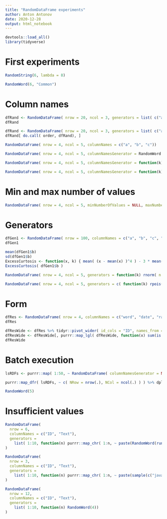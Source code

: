 ```yaml
---
title: "RandomDataFrame experiments"
author: Anton Antonov
date: 2020-12-28
output: html_notebook
---
```


```r
devtools::load_all()
library(tidyverse)
```

# First experiments

```r
RandomString(6, lambda = 8)
```

```r
RandomWord(6, "Common")
```

# Column names

```r
dfRand <- RandomDataFrame( nrow = 20, ncol = 3, generators = list( c("a", "b", "c"), 1:12 ))
dfRand
```

```r
dfRand <- RandomDataFrame( nrow = 20, ncol = 3, generators = list( c("a", "b", "c"), 1:12, rnorm ))
dfRand[ do.call( order, dfRand), ]
```

```r
RandomDataFrame( nrow = 4, ncol = 5, columnNames = c("a", "b", "c"))
```

```r
RandomDataFrame( nrow = 4, ncol = 5, columnNamesGenerator = RandomWord )
```

```r
RandomDataFrame( nrow = 4, ncol = 5, columnNamesGenerator = function(k) RandomWord(k, "Common") )
```

```r
RandomDataFrame( nrow = 4, ncol = 5, columnNamesGenerator = function(k) rpois(k, lambda = 5) )
```

# Min and max number of values

```r
RandomDataFrame( nrow = 4, ncol = 5, minNumberOfValues = NULL, maxNumberOfValues = 18, rowNamesQ = T)
```
# Generators

```r
dfGen1 <- RandomDataFrame( nrow = 100, columnNames = c("a", "b", "c", "d"), generators = list( "b" = rnorm, "d" = RandomString ) )
dfGen1
```

```r
mean(dfGen1$b)
sd(dfGen1$b)
ExcessCurtosis <- function(x, k) { mean( (x - mean(x) )^4 ) - 3 * mean( (x - mean(x) )^2 )^2 }
ExcessCurtosis( dfGen1$b )
```

```r
RandomDataFrame( nrow = 4, ncol = 5, generators = function(k) rnorm( n = k, mean = 40, sd = 3) )
```

```r
RandomDataFrame( nrow = 4, ncol = 5, generators = c( function(k) rpois( n = k, lambda = 4), function(k) RandomWord(k) ))
```

# Form

```r
dfRes <- RandomDataFrame( nrow = 4, columnNames = c("word", "date", "rand"), form = "long", generators = c( "word" = RandomWord, "date" = RandomDate, "rand" = runif), rowNamesQ = F )
dfRes
```

```r
dfResWide <- dfRes %>% tidyr::pivot_wider( id_cols = "ID", names_from = "Variable", values_from = colnames(dfRes)[3:ncol(dfRes)])
dfResWide <- dfResWide[, purrr::map_lgl( dfResWide, function(x) sum(is.na(x)) < 1)]
dfResWide
```

# Batch execution

```r
lsRDFs <- purrr::map( 1:50, ~ RandomDataFrame( columnNamesGenerator = NA) )
```

```r
purrr::map_dfr( lsRDFs, ~ c( NRow = nrow(.), NCol = ncol(.) ) ) %>% dplyr::arrange(desc(NRow * NCol))
```

```r
RandomWord(5)
```

# Insufficient values


```r
RandomDataFrame( 
  nrow = 6, 
  columnNames = c("ID", "Text"), 
  generators = 
    list( 1:10, function(n) purrr::map_chr( 1:n, ~ paste(RandomWord(runif(1,2,4)), collapse = " " )) )
)
```

```r
RandomDataFrame( 
  nrow = 3, 
  columnNames = c("ID", "Text"), 
  generators = 
    list( 1:10, function(n) purrr::map_chr( 1:n, ~ paste(sample(c("java", "javascript", "ide", "agile"), 3, replace = T), collapse = " " )) )
)
```

```r
RandomDataFrame( 
  nrow = 12, 
  columnNames = c("ID", "Text"), 
  generators = 
    list( 1:10, function(n) RandomWord(4))
)
```

